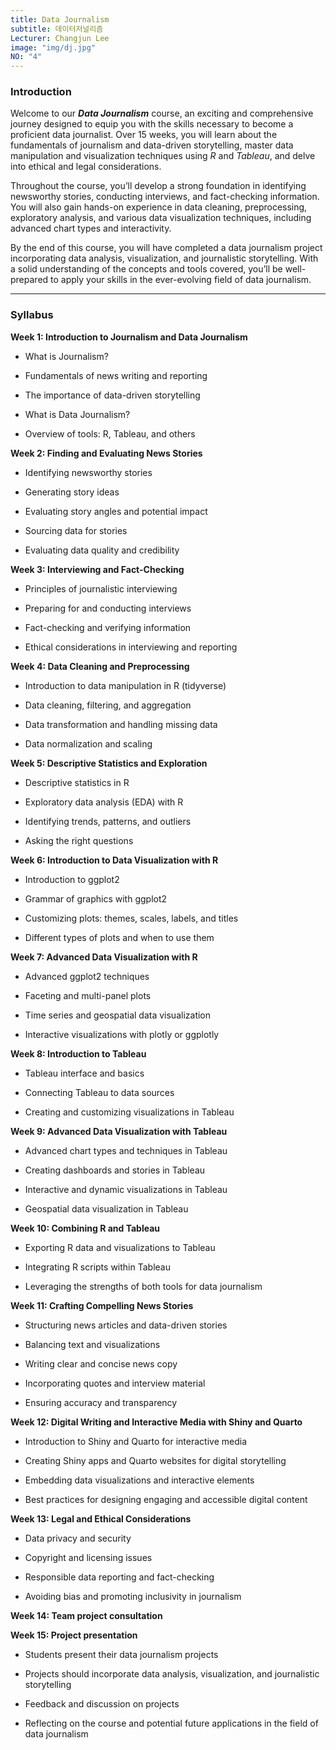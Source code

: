 ```yaml
---
title: Data Journalism
subtitle: 데이터저널리즘
Lecturer: Changjun Lee
image: "img/dj.jpg"
NO: "4"
---
```


### Introduction

Welcome to our ***Data Journalism*** course, an exciting and comprehensive journey designed to equip you with the skills necessary to become a proficient data journalist. Over 15 weeks, you will learn about the fundamentals of journalism and data-driven storytelling, master data manipulation and visualization techniques using *R* and *Tableau*, and delve into ethical and legal considerations.

Throughout the course, you'll develop a strong foundation in identifying newsworthy stories, conducting interviews, and fact-checking information. You will also gain hands-on experience in data cleaning, preprocessing, exploratory analysis, and various data visualization techniques, including advanced chart types and interactivity.

By the end of this course, you will have completed a data journalism project incorporating data analysis, visualization, and journalistic storytelling. With a solid understanding of the concepts and tools covered, you'll be well-prepared to apply your skills in the ever-evolving field of data journalism.

------------------------------------------------------------------------

### Syllabus

**Week 1: Introduction to Journalism and Data Journalism**

-   What is Journalism?

-   Fundamentals of news writing and reporting

-   The importance of data-driven storytelling

-   What is Data Journalism?

-   Overview of tools: R, Tableau, and others

**Week 2: Finding and Evaluating News Stories**

-   Identifying newsworthy stories

-   Generating story ideas

-   Evaluating story angles and potential impact

-   Sourcing data for stories

-   Evaluating data quality and credibility

**Week 3: Interviewing and Fact-Checking**

-   Principles of journalistic interviewing

-   Preparing for and conducting interviews

-   Fact-checking and verifying information

-   Ethical considerations in interviewing and reporting

**Week 4: Data Cleaning and Preprocessing**

-   Introduction to data manipulation in R (tidyverse)

-   Data cleaning, filtering, and aggregation

-   Data transformation and handling missing data

-   Data normalization and scaling

**Week 5: Descriptive Statistics and Exploration**

-   Descriptive statistics in R

-   Exploratory data analysis (EDA) with R

-   Identifying trends, patterns, and outliers

-   Asking the right questions

**Week 6: Introduction to Data Visualization with R**

-   Introduction to ggplot2

-   Grammar of graphics with ggplot2

-   Customizing plots: themes, scales, labels, and titles

-   Different types of plots and when to use them

**Week 7: Advanced Data Visualization with R**

-   Advanced ggplot2 techniques

-   Faceting and multi-panel plots

-   Time series and geospatial data visualization

-   Interactive visualizations with plotly or ggplotly

**Week 8: Introduction to Tableau**

-   Tableau interface and basics

-   Connecting Tableau to data sources

-   Creating and customizing visualizations in Tableau

**Week 9: Advanced Data Visualization with Tableau**

-   Advanced chart types and techniques in Tableau

-   Creating dashboards and stories in Tableau

-   Interactive and dynamic visualizations in Tableau

-   Geospatial data visualization in Tableau

**Week 10: Combining R and Tableau**

-   Exporting R data and visualizations to Tableau

-   Integrating R scripts within Tableau

-   Leveraging the strengths of both tools for data journalism

**Week 11: Crafting Compelling News Stories**

-   Structuring news articles and data-driven stories

-   Balancing text and visualizations

-   Writing clear and concise news copy

-   Incorporating quotes and interview material

-   Ensuring accuracy and transparency

**Week 12: Digital Writing and Interactive Media with Shiny and Quarto**

-   Introduction to Shiny and Quarto for interactive media

-   Creating Shiny apps and Quarto websites for digital storytelling

-   Embedding data visualizations and interactive elements

-   Best practices for designing engaging and accessible digital content

**Week 13: Legal and Ethical Considerations**

-   Data privacy and security

-   Copyright and licensing issues

-   Responsible data reporting and fact-checking

-   Avoiding bias and promoting inclusivity in journalism

**Week 14: Team project consultation**

**Week 15: Project presentation**

-   Students present their data journalism projects

-   Projects should incorporate data analysis, visualization, and journalistic storytelling

-   Feedback and discussion on projects

-   Reflecting on the course and potential future applications in the field of data journalism

\
